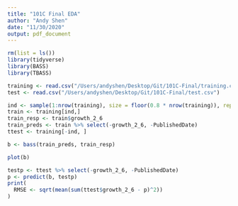 ```yaml
---
title: "101C Final EDA"
author: "Andy Shen"
date: "11/30/2020"
output: pdf_document
---
```


```r
rm(list = ls())
library(tidyverse)
library(BASS)
library(TBASS)
```


```r
training <- read.csv("/Users/andyshen/Desktop/Git/101C-Final/training.csv")
test <- read.csv("/Users/andyshen/Desktop/Git/101C-Final/test.csv")
```


```r
ind <- sample(1:nrow(training), size = floor(0.8 * nrow(training)), replace = F)
train <- training[ind,] 
train_resp <- train$growth_2_6
train_preds <- train %>% select(-growth_2_6, -PublishedDate)
ttest <- training[-ind, ]
```


```r
b <- bass(train_preds, train_resp)
```



```r
plot(b)
```


```r
testp <- ttest %>% select(-growth_2_6, -PublishedDate)
p <- predict(b, testp)
print(
  RMSE <- sqrt(mean(sum(ttest$growth_2_6 - p)^2))
)
```

